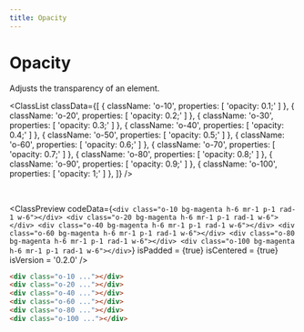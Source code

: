 ```yaml
---
title: Opacity
---
```



# Opacity

Adjusts the transparency of an element.

<ClassList
  classData={[
    {
      className: 'o-10',
      properties: [
        'opacity: 0.1;'
      ]
    },
    {
      className: 'o-20',
      properties: [
        'opacity: 0.2;'
      ]
    },
    {
      className: 'o-30',
      properties: [
        'opacity: 0.3;'
      ]
    },
    {
      className: 'o-40',
      properties: [
        'opacity: 0.4;'
      ]
    },
    {
      className: 'o-50',
      properties: [
        'opacity: 0.5;'
      ]
    },
    {
      className: 'o-60',
      properties: [
        'opacity: 0.6;'
      ]
    },
    {
      className: 'o-70',
      properties: [
        'opacity: 0.7;'
      ]
    },
    {
      className: 'o-80',
      properties: [
        'opacity: 0.8;'
      ]
    },
    {
      className: 'o-90',
      properties: [
        'opacity: 0.9;'
      ]
    },
    {
      className: 'o-100',
      properties: [
        'opacity: 1;'
      ]
    },
  ]}
/>

<br />

<ClassPreview
  codeData={`
    <div class="o-10 bg-magenta h-6 mr-1 p-1 rad-1 w-6"></div>
    <div class="o-20 bg-magenta h-6 mr-1 p-1 rad-1 w-6"></div>
    <div class="o-40 bg-magenta h-6 mr-1 p-1 rad-1 w-6"></div>
    <div class="o-60 bg-magenta h-6 mr-1 p-1 rad-1 w-6"></div>
    <div class="o-80 bg-magenta h-6 mr-1 p-1 rad-1 w-6"></div>
    <div class="o-100 bg-magenta h-6 mr-1 p-1 rad-1 w-6"></div>
  `}
  isPadded = {true}
  isCentered = {true}
  isVersion = '0.2.0'
/>

```html
<div class="o-10 ..."></div>
<div class="o-20 ..."></div>
<div class="o-40 ..."></div>
<div class="o-60 ..."></div>
<div class="o-80 ..."></div>
<div class="o-100 ..."></div>
```
